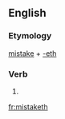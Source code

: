 ==English==

===Etymology===
[[mistake]] + [[-eth]]

===Verb===
{{head|en|verb form}}

# {{en-archaic third-person singular of|mistake}}

[[fr:mistaketh]]